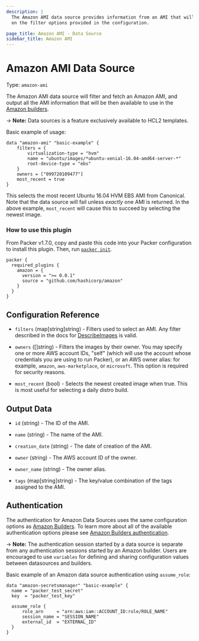 ```yaml
---
description: |
  The Amazon AMI data source provides information from an AMI that will be fetched based
  on the filter options provided in the configuration.

page_title: Amazon AMI - Data Source
sidebar_title: Amazon AMI
---
```


# Amazon AMI Data Source

Type: `amazon-ami`

The Amazon AMI data source will filter and fetch an Amazon AMI, and output all the AMI information that will
be then available to use in the [Amazon builders](/docs/builders/amazon).

-> **Note:** Data sources is a feature exclusively available to HCL2 templates.

Basic example of usage:

```hcl
data "amazon-ami" "basic-example" {
    filters = {
        virtualization-type = "hvm"
        name = "ubuntu/images/*ubuntu-xenial-16.04-amd64-server-*"
        root-device-type = "ebs"
    }
    owners = ["099720109477"]
    most_recent = true
}
```
This selects the most recent Ubuntu 16.04 HVM EBS AMI from Canonical. Note that the data source will fail unless
*exactly* one AMI is returned. In the above example, `most_recent` will cause this to succeed by selecting the newest image.

### How to use this plugin

From Packer v1.7.0, copy and paste this code into your Packer configuration to install this plugin.
Then, run [`packer init`](/docs/commands/init).

```hcl
packer {
  required_plugins {
    amazon = {
      version = ">= 0.0.1"
      source = "github.com/hashicorp/amazon"
    }
  }
}
```

## Configuration Reference

- `filters` (map[string]string) - Filters used to select an AMI. Any filter described in the docs for
[DescribeImages](http://docs.aws.amazon.com/AWSEC2/latest/APIReference/API_DescribeImages.html)
is valid.

- `owners` ([]string) - Filters the images by their owner. You
may specify one or more AWS account IDs, "self" (which will use the
account whose credentials you are using to run Packer), or an AWS owner
alias: for example, `amazon`, `aws-marketplace`, or `microsoft`. This
option is required for security reasons.

- `most_recent` (bool) - Selects the newest created image when true.
This is most useful for selecting a daily distro build.

## Output Data

- `id` (string) - The ID of the AMI.

- `name` (string) - The name of the AMI.

- `creation_date` (string) - The date of creation of the AMI.

- `owner` (string) - The AWS account ID of the owner.

- `owner_name` (string) - The owner alias.

- `tags` (map[string]string) - The key/value combination of the tags assigned to the AMI.

## Authentication

The authentication for Amazon Data Sources uses the same configuration options as [Amazon Builders](/docs/builders/amazon). To learn more about all of the available authentication options please see [Amazon Builders authentication](/docs/builders/amazon#authentication).

-> **Note:** The authentication session started by a data source is separate from any authentication sessions started by an Amazon builder. Users are encouraged to use `variables` for defining and sharing configuration values between datasources and builders. 

Basic example of an Amazon data source authentication using `assume_role`:

```hcl
data "amazon-secretsmanager" "basic-example" {
  name = "packer_test_secret"
  key  = "packer_test_key"

  assume_role {
      role_arn     = "arn:aws:iam::ACCOUNT_ID:role/ROLE_NAME"
      session_name = "SESSION_NAME"
      external_id  = "EXTERNAL_ID"
  }
}
```
